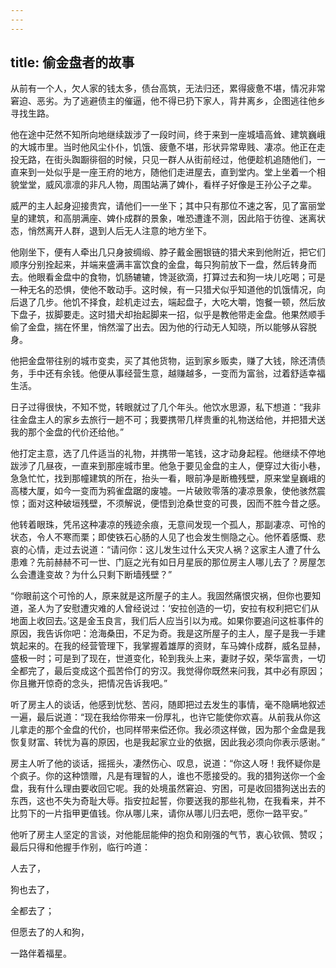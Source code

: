 ```yaml
---
---
---
```

title: 偷金盘者的故事
---




从前有一个人，欠人家的钱太多，债台高筑，无法归还，累得疲惫不堪，情况非常窘迫、恶劣。为了逃避债主的催逼，他不得已扔下家人，背井离乡，企图逃往他乡寻找生路。

他在途中茫然不知所向地继续跋涉了一段时间，终于来到一座城墙高耸、建筑巍峨的大城市里。当时他风尘仆仆，饥饿、疲惫不堪，形状异常卑贱、凄凉。他正在走投无路，在街头踟蹰徘徊的时候，只见一群人从街前经过，他便趁机追随他们，一直来到一处似乎是一座王府的地方，随他们走进屋去，直到堂内。堂上坐着一个相貌堂堂，威风凛凛的非凡人物，周围站满了婢仆，看样子好像是王孙公子之辈。

威严的主人起身迎接贵宾，请他们一一坐下；其中只有那位不速之客，见了富丽堂皇的建筑，和高朋满座、婢仆成群的景象，唯恐遭逢不测，因此陷于彷徨、迷离状态，悄然离开人群，退到人后无人注意的地方坐下。

他刚坐下，便有人牵出几只身披绸缎、脖子戴金圈银链的猎犬来到他附近，把它们顺序分别拴起来，并端来盛满丰富饮食的金盘，每只狗前放下一盘，然后转身而去。他眼看金盘中的食物，饥肠辘辘，馋涎欲滴，打算过去和狗一块儿吃喝；可是一种无名的恐惧，使他不敢动手。这时候，有一只猎犬似乎知道他的饥饿情况，向后退了几步。他饥不择食，趁机走过去，端起盘子，大吃大嚼，饱餐一顿，然后放下盘子，拔脚要走。这时猎犬却抬起脚来一招，似乎是教他带走金盘。他果然顺手偷了金盘，揣在怀里，悄然溜了出去。因为他的行动无人知晓，所以能够从容脱身。

他把金盘带往别的城市变卖，买了其他货物，运到家乡贩卖，赚了大钱，除还清债务，手中还有余钱。他便从事经营生意，越赚越多，一变而为富翁，过着舒适幸福生活。

日子过得很快，不知不觉，转眼就过了几个年头。他饮水思源，私下想道：“我非往金盘主人的家乡去旅行一趟不可；我要携带几样贵重的礼物送给他，并把猎犬送我的那个金盘的代价还给他。”

他打定主意，选了几件适当的礼物，并携带一笔钱，这才动身起程。他继续不停地跋涉了几昼夜，一直来到那座城市里。他急于要见金盘的主人，便穿过大街小巷，急急忙忙，找到那幢建筑的所在，抬头一看，眼前净是断檐残壁，原来堂皇巍峨的高楼大厦，如今一变而为鸦雀盘踞的废墟。一片破败零落的凄凉景象，使他骇然震惊；面对这种破垣残壁，不须解说，便悟到沧桑世变的可畏，因而不胜今昔之感。

他转着眼珠，凭吊这种凄凉的残迹余痕，无意间发现一个孤人，那副凄凉、可怜的状态，令人不寒而栗；即使铁石心肠的人见了也会发生恻隐之心。他怀着感慨、悲哀的心情，走过去说道：“请问你：这儿发生过什么天灾人祸？这家主人遭了什么患难？先前赫赫不可一世、门庭之光有如日月星辰的那位房主人哪儿去了？房屋怎么会遭逢变故？为什么只剩下断墙残壁？”

“你眼前这个可怜的人，原来就是这所屋子的主人。我固然痛恨灾祸，但你也要知道，圣人为了安慰遭灾难的人曾经说过：‘安拉创造的一切，安拉有权利把它们从地面上收回去。’这是金玉良言，我们后人应当引以为戒。如果你要追问这桩事件的原因，我告诉你吧：沧海桑田，不足为奇。我是这所屋子的主人，屋子是我一手建筑起来的。在我的经营管理下，我掌握着雄厚的资财，车马婢仆成群，威名显赫，盛极一时；可是到了现在，世道变化，轮到我头上来，妻财子奴，荣华富贵，一切全都完了，最后变成这个孤苦伶仃的穷汉。我觉得你既然来问我，其中必有原因；你且撇开惊奇的念头，把情况告诉我吧。”

听了房主人的谈话，他感到忧愁、苦闷，随即把过去发生的事情，毫不隐瞒地叙述一遍，最后说道：“现在我给你带来一份厚礼，也许它能使你欢喜。从前我从你这儿拿走的那个金盘的代价，也同样带来偿还你。我必须这样做，因为那个金盘是我恢复财富、转忧为喜的原因，也是我起家立业的依据，因此我必须向你表示感谢。”

房主人听了他的谈话，摇摇头，凄然伤心、叹息，说道：“你这人呀！我怀疑你是个疯子。你的这种馈赠，凡是有理智的人，谁也不愿接受的。我的猎狗送你一个金盘，我有什么理由要收回它呢。我的处境虽然窘迫、穷困，可是收回猎狗送出去的东西，这也不失为奇耻大辱。指安拉起誓，你要送我的那些礼物，在我看来，并不比剪下的一片指甲更值钱。你从哪儿来，请你从哪儿归去吧，愿你一路平安。”

他听了房主人坚定的言谈，对他能屈能伸的抱负和刚强的气节，衷心钦佩、赞叹；最后只得和他握手作别，临行吟道：

人去了，

狗也去了，

全都去了；

但愿去了的人和狗，

一路伴着福星。